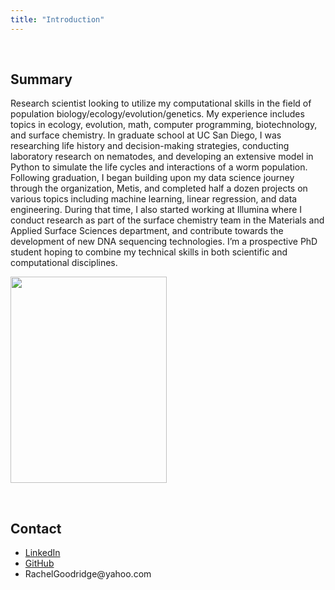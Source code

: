 ```yaml
---
title: "Introduction"
---
```


\  

## Summary
Research scientist looking to utilize my computational skills in the field of population biology/ecology/evolution/genetics. My experience includes topics in ecology, evolution, math, computer programming, biotechnology, and surface chemistry. In graduate school at UC San Diego, I was researching life history and decision-making strategies, conducting laboratory research on nematodes, and developing an extensive model in Python to simulate the life cycles and interactions of a worm population. Following graduation, I began building upon my data science journey through the organization, Metis, and completed half a dozen projects on various topics including machine learning, linear regression, and data engineering. During that time, I also started working at Illumina where I conduct research as part of the surface chemistry team in the Materials and Applied Surface Sciences department, and contribute towards the development of new DNA sequencing technologies. I’m a prospective PhD student hoping to combine my technical skills in both scientific and computational disciplines.

![](RG_Grad_Photo_2019.jpeg){height=330px width=250px}

\  

## Contact
- [LinkedIn](https://www.linkedin.com/in/rachel-goodridge/)
- [GitHub](https://github.com/RachelGoodridge)
- RachelGoodridge@yahoo.com
